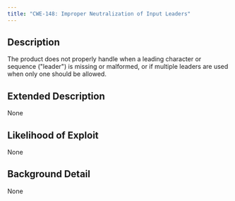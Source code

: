 ```yaml
---
title: "CWE-148: Improper Neutralization of Input Leaders"
---
```


## Description
The product does not properly handle when a leading character or sequence ("leader") is missing or malformed, or if multiple leaders are used when only one should be allowed.

## Extended Description
None

## Likelihood of Exploit
None

## Background Detail
None
        